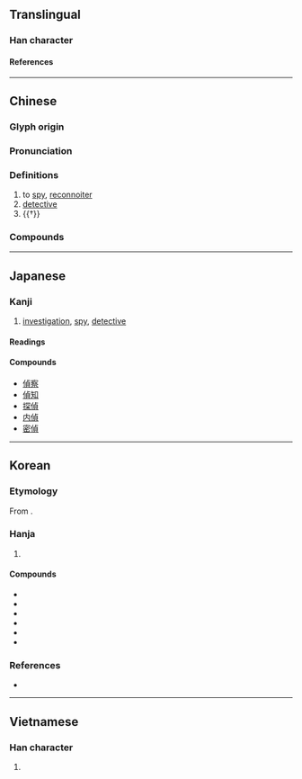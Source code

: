 {{also|侦}}
{{character info}}
==Translingual==

===Han character===
{{Han char|rn=9|rad=人|as=09|sn=11|four=21286|canj=OYBC|ids=⿰亻貞}}

====References====
{{Han ref|kx=0111.350|dkj=00898|dj=0238.080|hdz=10189.010|uh=5075}}

----

==Chinese==
{{zh-forms|s=侦}}

===Glyph origin===
{{Han etym}}

===Pronunciation===
{{zh-pron
|m=zhēn,zhēng
|c=zing1
|mn=ml,jj,tw:cheng
|mn-t=zêng1
|mc=y
|oc=y
|ma=
|cat=v,n
}}

===Definitions===
{{zh-hanzi}}

# to [[spy]], [[reconnoiter]]
# [[detective]]
# {{†}} {{zh-alt-form|貞|divination}}

===Compounds===
{{zh-der|偵聽|偵訊筆錄|偵探小說|偵錯|偵緝|偵查終結|偵察機|偵防|偵望|偵察|偵察兵|偵測|偵探|偵訊|偵辦|偵破|偵察衛星|偵伺|偵騎|偵緝隊|偵查|海上偵察}}

----

==Japanese==

===Kanji===
{{ja-kanji|grade=c|rs=人09}}

# [[investigation]], [[spy]], [[detective]]

====Readings====
{{ja-readings
|goon=ちょう
|kanon=てい
|kun=うかが-う
}}

====Compounds====
* [[偵察]]
* [[偵知]]
* [[探偵]]
* [[内偵]]
* [[密偵]]

----

==Korean==

===Etymology===
From {{der|ko|ltc|-}} {{ltc-l|偵}}.

===Hanja===
{{ko-hanja-search}}
{{ko-hanja|염탐하다|염탐할|정}}

# {{hanja form of|정|[[investigation]]; [[spy]]}}

====Compounds====
{{der-top3|Compounds}}
* {{ko-l|정라|偵邏}}
* {{ko-l|정찰|偵察}}
* {{ko-l|정탐|偵探}}
* {{ko-l|탐정|探偵}}
* {{ko-l|밀정|密偵}}
* {{ko-l|정객|偵客}}
{{der-bottom}}

===References===
* {{R:hanjadoc|435}}

----

==Vietnamese==

===Han character===
{{vi-readings|reading=[[trinh]], [[rình]], [[triệng]]|rs=人09}}

# {{rfdef|vi}}